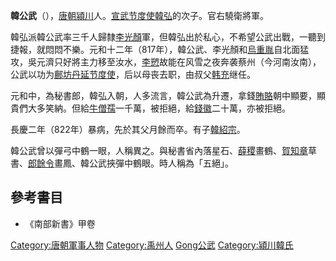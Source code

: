 '''韓公武'''（{{bd|?||822年||catIdx=Han韓公武}}），[[唐朝|唐朝]][[潁川|潁川]]人。[[宣武节度使|宣武节度使]][[韓弘|韓弘]]的次子。官右驍衛將軍。

韓弘派韓公武率三千人歸隸[[李光顏|李光顏]]軍，但韓弘出於私心，不希望公武出戰，一聽到捷報，就悶悶不樂。元和十二年（817年），韓公武、李光顏和[[烏重胤|烏重胤]]自北面猛攻，吳元濟只好將主力移至汝水，[[李愬|李愬]]故能在风雪之夜奔袭蔡州（今河南汝南），公武以功为[[鄜坊节度使|鄜坊丹延节度使]]，后以母丧去职，由叔父[[韩充|韩充]]继任。

元和中，為秘書郎，韓弘入朝，人多流言，韓公武為升遷，拿錢[[賄賂|賄賂]]朝中顯要，顯貴們大多笑納。但給[[牛僧孺|牛僧孺]]一千萬，被拒絕，給[[錢徽|錢徽]]二十萬，亦被拒絕。

長慶二年（822年）暴病，先於其父月餘而卒。有子[[韓紹宗_（唐）|韓紹宗]]。

韓公武曾以彈弓中鶴一眼，人稱異之。與秘書省內落星石、[[薛稷|薛稷]]畫鶴、[[賀知章|賀知章]]草書、[[郎餘令|郎餘令]]畫鳳、韓公武挾彈中鶴眼。時人稱為「五絕」。

==參考書目==
* 《南部新書》甲卷

{{DEFAULTSORT:Han韓公武}}
[[Category:唐朝軍事人物|Category:唐朝軍事人物]]
[[Category:禹州人|Category:禹州人]]
[[Category:韓姓|Gong公武]]
[[Category:潁川韓氏|Category:潁川韓氏]]